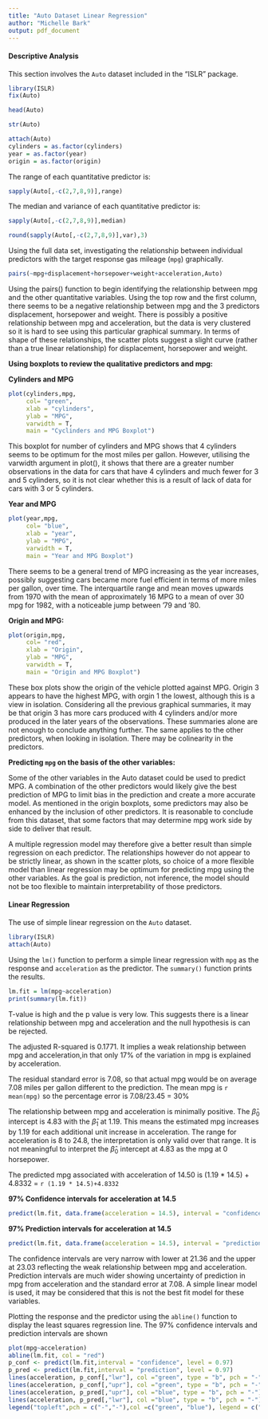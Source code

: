 ---
title: "Auto Dataset Linear Regression"
author: "Michelle Bark"
output: pdf_document
---

#### Descriptive Analysis

\smallskip

This section involves the ```Auto``` dataset included in the "ISLR" package.  

```{r}
library(ISLR)
fix(Auto)
```
```{r}
head(Auto)
```
```{r}
str(Auto)
```

```{r, warning=FALSE, message=FALSE}
attach(Auto)
cylinders = as.factor(cylinders)
year = as.factor(year)
origin = as.factor(origin)
```
\newpage

The range of each quantitative predictor is:
```{r}
sapply(Auto[,-c(2,7,8,9)],range)
```

The median and variance of each quantitative predictor is:
```{r}
sapply(Auto[,-c(2,7,8,9)],median)

round(sapply(Auto[,-c(2,7,8,9)],var),3)
```

\smallskip  

Using the full data set, investigating the relationship between individual predictors with the target response gas mileage (```mpg```) graphically.

```{r}
pairs(~mpg+displacement+horsepower+weight+acceleration,Auto)
```
\newpage
Using the pairs() function to begin identifying the relationship between mpg and the other quantitative variables. Using the top row and the first column, there seems to be a negative relationship between mpg and the 3 predictors displacement, horsepower and weight. There is possibly a positive relationship between mpg and acceleration, but the data is very clustered so it is hard to see using this particular graphical summary. In terms of shape of these relationships, the scatter plots suggest a slight curve (rather than a true linear relationship) for displacement, horsepower and weight.

\smallskip

**Using boxplots to review the qualitative predictors and mpg:**  

**Cylinders and MPG**  

```{r}
plot(cylinders,mpg,
     col= "green",
     xlab = "cylinders",
     ylab = "MPG",
     varwidth = T,
     main = "Cyclinders and MPG Boxplot")
```
\smallskip

This boxplot for number of cylinders and MPG shows that 4 cylinders seems to be optimum for the most miles per gallon. However, utilising the varwidth argument in plot(), it shows that there are a greater number observations in the data for cars that have 4 cylinders and much fewer for 3 and 5 cylinders, so it is not clear whether this is a result of lack of data for cars with 3 or 5 cylinders. 

\newpage

**Year and MPG **

```{r}
plot(year,mpg,
     col= "blue",
     xlab = "year",
     ylab = "MPG",
     varwidth = T,
     main = "Year and MPG Boxplot")
```
There seems to be a general trend of MPG increasing as the year increases, possibly suggesting cars became more fuel efficient in terms of more miles per gallon, over time. The interquartile range and mean moves upwards from 1970 with the mean of approximately 16 MPG to a mean of over 30 mpg for 1982, with a noticeable jump between '79 and '80.   

\smallskip

**Origin and MPG: **

```{r}
plot(origin,mpg,
     col= "red",
     xlab = "Origin",
     ylab = "MPG",
     varwidth = T,
     main = "Origin and MPG Boxplot")
```
\smallskip
These box plots show the origin of the vehicle plotted against MPG. Origin 3 appears to have the highest MPG, with orgin 1 the lowest, although this is a view in isolation. Considering all the previous graphical summaries, it may be that origin 3 has more cars produced with 4 cylinders and/or more produced in the later years of the observations. These summaries alone are not enough to conclude anything further. The same applies to the other predictors, when looking in isolation. There may be colinearity in the predictors.   


**Predicting ```mpg``` on the basis of the other variables:**

Some of the other variables in the Auto dataset could be used to predict MPG. A combination of the other predictors would likely give the best prediction of MPG to limit bias in the prediction and create a more accurate model. As mentioned in the origin boxplots, some predictors may also be enhanced by the inclusion of other predictors. It is reasonable to conclude from this dataset, that some factors that may determine mpg work side by side to deliver that result. 

A multiple regression model may therefore give a better result than simple regression on each predictor. The relationships however do not appear to be strictly linear, as shown in the scatter plots, so choice of a more flexible model than linear regression may be optimum for predicting mpg using the other variables. As the goal is prediction, not inference, the model should not be too flexible to maintain interpretability of those predictors. 

\newpage

#### Linear Regression 

\smallskip

The use of simple linear regression on the ```Auto``` dataset.
```{r, message=FALSE, warning=FALSE}
library(ISLR)
attach(Auto)
```

Using the ```lm()``` function to perform a simple linear regression with
`mpg` as the response and `acceleration` as the predictor. The
```summary()``` function prints the results. 

```{r}
lm.fit = lm(mpg~acceleration)
print(summary(lm.fit))
```
T-value is high and the p value is very low. This suggests there is a linear relationship between mpg and acceleration and the null hypothesis is can be rejected. 

The adjusted R-squared is 0.1771. It implies a weak relationship between mpg and acceleration,in  that only 17% of the variation in mpg is explained by acceleration. 

The residual standard error is 7.08, so that actual mpg would be on average 7.08 miles per gallon different to the prediction. The mean mpg is `r mean(mpg)` so the percentage error is 7.08/23.45 = 30%

The relationship between mpg and acceleration is minimally positive. The ${\hat\beta}_0$ intercept is 4.83 with the ${\hat\beta}_1$ at 1.19. This means the estimated mpg increases by 1.19 for each additional unit increase in acceleration. The range for acceleration is 8 to 24.8, the interpretation is only valid over that range. It is not meaningful to interpret the ${\hat\beta}_0$ intercept at 4.83 as the mpg at 0 horsepower.

The predicted mpg associated with acceleration of 14.50 is (1.19 * 14.5) + 4.8332 = `r (1.19 * 14.5)+4.8332`   



**97% Confidence intervals for acceleration at 14.5**
```{r}
predict(lm.fit, data.frame(acceleration = 14.5), interval = "confidence", level = 0.97)

```
\newpage
**97% Prediction intervals for acceleration at 14.5**
```{r}
predict(lm.fit, data.frame(acceleration = 14.5), interval = "prediction", level = 0.97)
```
The confidence intervals are very narrow with lower at 21.36 and the upper at 23.03 reflecting the weak relationship between mpg and acceleration. Prediction intervals are much wider showing uncertainty of prediction in mpg from acceleration and the standard error at 7.08. A simple linear model is used, it may be considered that this is not the best fit model for these variables.


Plotting the response and the predictor using the ```abline()``` function
to display the least squares regression line.
The 97% confidence intervals and prediction intervals are shown

```{r, warning= FALSE, message=FALSE}
plot(mpg~acceleration)
abline(lm.fit, col = "red")
p_conf <- predict(lm.fit,interval = "confidence", level = 0.97)
p_pred <- predict(lm.fit,interval = "prediction", level = 0.97)
lines(acceleration, p_conf[,"lwr"], col ="green", type = "b", pch = "-")
lines(acceleration, p_conf[,"upr"], col ="green", type = "b", pch = "-")
lines(acceleration, p_pred[,"upr"], col ="blue", type = "b", pch = "-")
lines(acceleration, p_pred[,"lwr"], col ="blue", type = "b", pch = "-")
legend("topleft",pch = c("-","-"),col =c("green", "blue"), legend = c("Confidence", "Prediction"))
```





